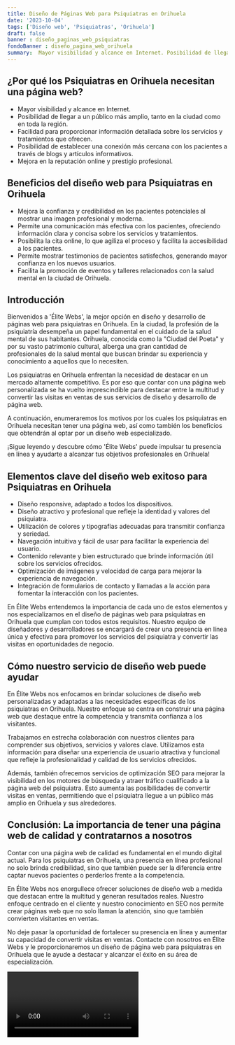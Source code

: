 ```yaml
---
title: Diseño de Páginas Web para Psiquiatras en Orihuela
date: '2023-10-04'
tags: ['Diseño web', 'Psiquiatras', 'Orihuela']
draft: false
banner : diseño_paginas_web_psiquiatras
fondoBanner : diseño_pagina_web_orihuela
summary:  Mayor visibilidad y alcance en Internet. Posibilidad de llegar a un público más amplio, tanto en la ciudad como en toda la región. Facilidad para proporcionar información detallada sobre los servicios y tratamientos que ofrecen. Posibilidad de establecer una conexión más cercana con los pacientes a través de blogs y artículos informativos. Mejora en la reputación online y prestigio profesional.
---
```


## ¿Por qué los Psiquiatras en Orihuela necesitan una página web?

- Mayor visibilidad y alcance en Internet.
- Posibilidad de llegar a un público más amplio, tanto en la ciudad como en toda la región.
- Facilidad para proporcionar información detallada sobre los servicios y tratamientos que ofrecen.
- Posibilidad de establecer una conexión más cercana con los pacientes a través de blogs y artículos informativos.
- Mejora en la reputación online y prestigio profesional.

## Beneficios del diseño web para Psiquiatras en Orihuela

- Mejora la confianza y credibilidad en los pacientes potenciales al mostrar una imagen profesional y moderna.
- Permite una comunicación más efectiva con los pacientes, ofreciendo información clara y concisa sobre los servicios y tratamientos.
- Posibilita la cita online, lo que agiliza el proceso y facilita la accesibilidad a los pacientes.
- Permite mostrar testimonios de pacientes satisfechos, generando mayor confianza en los nuevos usuarios.
- Facilita la promoción de eventos y talleres relacionados con la salud mental en la ciudad de Orihuela.

## Introducción

Bienvenidos a 'Élite Webs', la mejor opción en diseño y desarrollo de páginas web para psiquiatras en Orihuela. En la ciudad, la profesión de la psiquiatría desempeña un papel fundamental en el cuidado de la salud mental de sus habitantes. Orihuela, conocida como la "Ciudad del Poeta" y por su vasto patrimonio cultural, alberga una gran cantidad de profesionales de la salud mental que buscan brindar su experiencia y conocimiento a aquellos que lo necesiten.

Los psiquiatras en Orihuela enfrentan la necesidad de destacar en un mercado altamente competitivo. Es por eso que contar con una página web personalizada se ha vuelto imprescindible para destacar entre la multitud y convertir las visitas en ventas de sus servicios de diseño y desarrollo de página web.

A continuación, enumeraremos los motivos por los cuales los psiquiatras en Orihuela necesitan tener una página web, así como también los beneficios que obtendrán al optar por un diseño web especializado.

¡Sigue leyendo y descubre cómo 'Élite Webs' puede impulsar tu presencia en línea y ayudarte a alcanzar tus objetivos profesionales en Orihuela!

<GifSeo />

<Cta />

## Elementos clave del diseño web exitoso para Psiquiatras en Orihuela

- Diseño responsive, adaptado a todos los dispositivos.
- Diseño atractivo y profesional que refleje la identidad y valores del psiquiatra.
- Utilización de colores y tipografías adecuadas para transmitir confianza y seriedad.
- Navegación intuitiva y fácil de usar para facilitar la experiencia del usuario.
- Contenido relevante y bien estructurado que brinde información útil sobre los servicios ofrecidos.
- Optimización de imágenes y velocidad de carga para mejorar la experiencia de navegación.
- Integración de formularios de contacto y llamadas a la acción para fomentar la interacción con los pacientes.

En Élite Webs entendemos la importancia de cada uno de estos elementos y nos especializamos en el diseño de páginas web para psiquiatras en Orihuela que cumplan con todos estos requisitos. Nuestro equipo de diseñadores y desarrolladores se encargará de crear una presencia en línea única y efectiva para promover los servicios del psiquiatra y convertir las visitas en oportunidades de negocio.

## Cómo nuestro servicio de diseño web puede ayudar

En Élite Webs nos enfocamos en brindar soluciones de diseño web personalizadas y adaptadas a las necesidades específicas de los psiquiatras en Orihuela. Nuestro enfoque se centra en construir una página web que destaque entre la competencia y transmita confianza a los visitantes.

Trabajamos en estrecha colaboración con nuestros clientes para comprender sus objetivos, servicios y valores clave. Utilizamos esta información para diseñar una experiencia de usuario atractiva y funcional que refleje la profesionalidad y calidad de los servicios ofrecidos.

Además, también ofrecemos servicios de optimización SEO para mejorar la visibilidad en los motores de búsqueda y atraer tráfico cualificado a la página web del psiquiatra. Esto aumenta las posibilidades de convertir visitas en ventas, permitiendo que el psiquiatra llegue a un público más amplio en Orihuela y sus alrededores.

## Conclusión: La importancia de tener una página web de calidad y contratarnos a nosotros

Contar con una página web de calidad es fundamental en el mundo digital actual. Para los psiquiatras en Orihuela, una presencia en línea profesional no solo brinda credibilidad, sino que también puede ser la diferencia entre captar nuevos pacientes o perderlos frente a la competencia.

En Élite Webs nos enorgullece ofrecer soluciones de diseño web a medida que destacan entre la multitud y generan resultados reales. Nuestro enfoque centrado en el cliente y nuestro conocimiento en SEO nos permite crear páginas web que no solo llaman la atención, sino que también convierten visitantes en ventas.

No deje pasar la oportunidad de fortalecer su presencia en línea y aumentar su capacidad de convertir visitas en ventas. Contacte con nosotros en Élite Webs y le proporcionaremos un diseño de página web para psiquiatras en Orihuela que le ayude a destacar y alcanzar el éxito en su área de especialización.

<Video />

<CtaBot job='Psiquiatras' city='Orihuela'/>

<Gmaps query='Orihuela+españa+maps' />